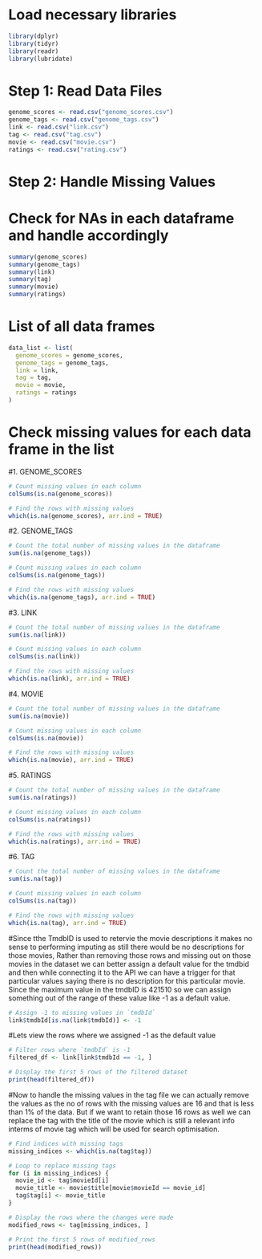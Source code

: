 
# Load necessary libraries
```r
library(dplyr)
library(tidyr)
library(readr)
library(lubridate)

```
# Step 1: Read Data Files
```r
genome_scores <- read.csv("genome_scores.csv")
genome_tags <- read.csv("genome_tags.csv")
link <- read.csv("link.csv")
tag <- read.csv("tag.csv")
movie <- read.csv("movie.csv")
ratings <- read.csv("rating.csv")
```

# Step 2: Handle Missing Values
# Check for NAs in each dataframe and handle accordingly
```r
summary(genome_scores)
summary(genome_tags)
summary(link)
summary(tag)
summary(movie)
summary(ratings)
```

# List of all data frames
```r

data_list <- list(
  genome_scores = genome_scores,
  genome_tags = genome_tags,
  link = link,
  tag = tag,
  movie = movie,
  ratings = ratings
)
```

# Check missing values for each data frame in the list
#1. GENOME_SCORES
```r
# Count missing values in each column
colSums(is.na(genome_scores))

# Find the rows with missing values
which(is.na(genome_scores), arr.ind = TRUE)
```

#2. GENOME_TAGS
```r

# Count the total number of missing values in the dataframe
sum(is.na(genome_tags))

# Count missing values in each column
colSums(is.na(genome_tags))

# Find the rows with missing values
which(is.na(genome_tags), arr.ind = TRUE)
```

#3. LINK
```r
# Count the total number of missing values in the dataframe
sum(is.na(link))

# Count missing values in each column
colSums(is.na(link))

# Find the rows with missing values
which(is.na(link), arr.ind = TRUE)
```

#4. MOVIE
```r
# Count the total number of missing values in the dataframe
sum(is.na(movie))

# Count missing values in each column
colSums(is.na(movie))

# Find the rows with missing values
which(is.na(movie), arr.ind = TRUE)
```

#5. RATINGS
```r
# Count the total number of missing values in the dataframe
sum(is.na(ratings))

# Count missing values in each column
colSums(is.na(ratings))

# Find the rows with missing values
which(is.na(ratings), arr.ind = TRUE)
```

#6. TAG
```r
# Count the total number of missing values in the dataframe
sum(is.na(tag))

# Count missing values in each column
colSums(is.na(tag))

# Find the rows with missing values
which(is.na(tag), arr.ind = TRUE)
```
#Since tthe TmdbID is used to retervie the movie descriptions it makes no sense to performing imputing as still there would be no descriptions for those movies, Rather than removing those rows and missing out on those movies in the dataset we can better assign a default value for the tmdbid and then while connecting it to the API we can have a trigger for that particular values saying there is no description for this particular movie. Since the maximum value in the tmdbID is 421510 so we can assign something out of the range of these value like -1 as a default value.
```r
# Assign -1 to missing values in `tmdbId`
link$tmdbId[is.na(link$tmdbId)] <- -1
```

#Lets view the rows where we assigned -1 as the default value
```r
# Filter rows where `tmdbId` is -1
filtered_df <- link[link$tmdbId == -1, ]

# Display the first 5 rows of the filtered dataset
print(head(filtered_df))
```

#Now to handle the missing values in the tag file we can actually remove the values as the no of rows with the missing values are 16 and that is less than 1% of the data. But if we want to retain those 16 rows as well we can replace the tag with the title of the movie which is still a relevant info interms of movie tag which will be used for search optimisation.
```r
# Find indices with missing tags
missing_indices <- which(is.na(tag$tag))

# Loop to replace missing tags
for (i in missing_indices) {
  movie_id <- tag$movieId[i]
  movie_title <- movie$title[movie$movieId == movie_id]
  tag$tag[i] <- movie_title
}

# Display the rows where the changes were made
modified_rows <- tag[missing_indices, ]

# Print the first 5 rows of modified_rows
print(head(modified_rows))
```


```r
```


```r
```


```r
```


```r
```


```r
```


```r
```


```r
```


```r
```


```r
```


```r
```


```r
```


```r
```


```r
```


```r
```


```r
```


```r
```


```r
```


```r
```


```r
```


```r
```


```r
```


```r
```


```r
```


